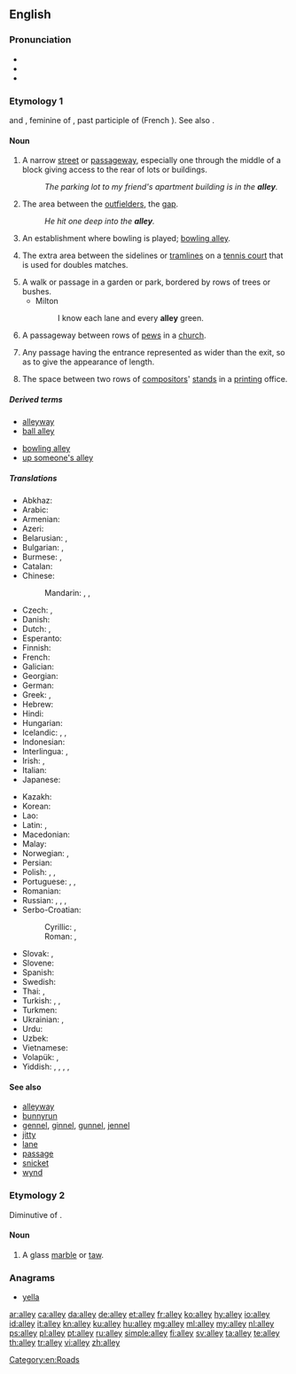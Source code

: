 ==English==
{{wikipedia}}

===Pronunciation===
* {{IPA|/ˈæli/|lang=en}}
* {{audio|en-us-alley.ogg|Audio (US)|lang=en}}
* {{rhymes|æli|lang=en}}

===Etymology 1===
{{etyl|xno|en}} and {{etyl|fro|en}} {{term|alee|lang=fro}}, feminine of {{term|alé|lang=fro}}, past participle of {{term|aler||to go|lang=fro}} (French {{term|aller|lang=fr}}). See also {{term|allée|lang=en}}.

====Noun====
{{en-noun}}

# A narrow [[street]] or [[passageway]], especially one through the middle of a block giving access to the rear of lots or buildings.
#: ''The parking lot to my friend's apartment building is in the '''alley'''.''
# {{context|baseball|lang=en}} The area between the [[outfielder]]s, the [[gap]].
#: ''He hit one deep into the '''alley'''.''
# {{context|bowling|lang=en}} An establishment where bowling is played; [[bowling alley]].
# {{context|tennis|lang=en}} The extra area between the sidelines or [[tramline]]s on a [[tennis court]] that is used for doubles matches.
# A walk or passage in a garden or park, bordered by rows of trees or bushes.
#* Milton
#*: I know each lane and every '''alley''' green.
# A passageway between rows of [[pew]]s in a [[church]].
# {{context|perspective drawing|lang=en}} Any passage having the entrance represented as wider than the exit, so as to give the appearance of length.
# The space between two rows of [[compositor]]s' [[stand]]s in a [[print]]ing office.

=====Derived terms=====
{{rel-top|Terms derived from ''alley''}}
* [[alleyway]]
* [[ball alley]]
{{rel-mid}}
* [[bowling alley]]
* [[up someone's alley]]
{{rel-bottom}}

=====Translations=====
{{trans-top|narrow street}}
* Abkhaz: {{t|ab|абжьаларҭа}}
* Arabic: {{t|ar|زُقَاق|m}}
* Armenian: {{t|hy|նրբանցք|sc=Armn}}
* Azeri: {{t+|az|döngə}}
* Belarusian: {{t|be|заву́лак|m|sc=Cyrl}}, {{t|be|але́я|f|sc=Cyrl}}
* Bulgarian: {{t|bg|але́я|f}}, {{t+|bg|паса́ж|m}}
* Burmese: {{t+|my|ဒူးလမ်း|sc=Mymr}}, {{t+|my|လမ်းကြား|sc=Mymr}}
* Catalan: {{t|ca|carreró|m}}
* Chinese:
*: Mandarin: {{t+|cmn|弄|tr=nòng}}, {{t+|cmn|里弄|tr=lǐnòng}}, {{t+|cmn|胡同|tr=hútòng}}
* Czech: {{t+|cs|alej|m}}, {{t|cs|ulička|f}}
* Danish: {{t|da|gyde|c}}
* Dutch: {{t+|nl|doorgang|m}}, {{t+|nl|steeg|f}}
* Esperanto: {{t|eo|strateto}}
* Finnish: {{t+|fi|kuja}}
* French: {{t+|fr|ruelle|f}}
* Galician: {{t|gl|rúa|f}}
* Georgian: {{t|ka|შესახვევი}}
* German: {{t+|de|Gasse|f}}
* Greek: {{t+|el|δρομάκι|n|sc=Grek}}, {{t+|el|δρομίσκος|m|sc=Grek}}
* Hebrew: {{t|he|סִמְטָה|tr=simtá|sc=Hebr}}
* Hindi: {{t|hi|गली|f}}
* Hungarian: {{t+|hu|sikátor}}
* Icelandic: {{t+|is|sund|n}}, {{t+|is|húsasund|n}}, {{t|is|öngstræti|n}}
* Indonesian: {{t+|id|gang}}
* Interlingua: {{t|ia|vico}}, {{t|ia|allée}}
* Irish: {{t|ga|caolsráid|f}}, {{t|ga|scabhat|m}}
* Italian: {{t+|it|vicolo|m}}
* Japanese: {{t|ja|裏通り|tr=うらどお, uradōri}}
{{trans-mid}}
* Kazakh: {{t|kk|тұйық|sc=Cyrl}}
* Korean: {{t+|ko|골목|tr=golmok}}
* Lao: {{t|lo|ທາງຮ່ອມ|sc=Laoo}}
* Latin: {{t|la|angiportus|m}}, {{t|la|vīculus|m}} {{qualifier|Mediaeval}}
* Macedonian: {{t|mk|алеја|f|sc=Cyrl}}
* Malay: {{t|ms|lorong}}
* Norwegian: {{t+|no|allé|m}}, {{t|no|strede|n}}
* Persian: {{t+|fa|کوچه|tr=kuče}}
* Polish: {{t+|pl|uliczka|f}}, {{t+|pl|aleja|f}}, {{t+|pl|alejka|f}}
* Portuguese: {{t+|pt|beco|m}}, {{t+|pt|ruela}}, {{t+|pt|travessa|f}}
* Romanian: {{t+|ro|alee|f}}
* Russian: {{t+|ru|переу́лок|m}}, {{t+|ru|алле́я|f}}, {{t+|ru|але́йка|f}}, {{t+|ru|у́лочка|f}}
* Serbo-Croatian:
*: Cyrillic: {{t|sh|сокак|m}}, {{t|sh|уличица|f}}
*: Roman: {{t+|sh|sokak|m}}, {{t+|sh|uličica|f}}
* Slovak: {{t|sk|alej|m}}, {{t|sk|ulička|f}}
* Slovene: {{t|sl|aleja|f}}
* Spanish: {{t+|es|callejón|m}}
* Swedish: {{t+|sv|gränd|c}}
* Thai: {{t|th|ซอย|tr=soi|sc=Thai}} {{qualifier|soi}}, {{t+|th|ตรอก|tr=dtròk|sc=Thai}}
* Turkish: {{t+|tr|geçit}}, {{t|tr|dar sokak}}, {{t+|tr|pasaj}}
* Turkmen: {{t+|tk|alleýa}}
* Ukrainian: {{t+|uk|прову́лок|m|sc=Cyrl}}, {{t+|uk|але́я|f|sc=Cyrl}}
* Urdu: {{t|ur|گلی|f|tr=galī}}
* Uzbek: {{t|uz|alleya}}
* Vietnamese: {{t+|vi|hẻm}}
* Volapük: {{t+|vo|lael}}, {{t+|vo|lusüt}}
* Yiddish: {{t|yi|אַלעע|f|sc=Hebr}}, {{t|yi|געסל|n|sc=Hebr}}, {{t|yi|הינטערגעסל|n|sc=Hebr}}, {{t|yi|געסקע|f|sc=Hebr}}, {{t|yi|ליק|m|sc=Hebr}}
{{trans-bottom}}

====See also====
* [[alleyway]]
* [[bunnyrun]]
* [[gennel]], [[ginnel]], [[gunnel]], [[jennel]]
* [[jitty]]
* [[lane]]
* [[passage]]
* [[snicket]]
* [[wynd]]

===Etymology 2===
Diminutive of {{term|alabaster}}.

====Noun====
{{en-noun}}

# A glass [[marble]] or [[taw]].

===Anagrams===
* [[yella#English|yella]]

[[Category:en:Roads]]

[[ar:alley]]
[[ca:alley]]
[[da:alley]]
[[de:alley]]
[[et:alley]]
[[fr:alley]]
[[ko:alley]]
[[hy:alley]]
[[io:alley]]
[[id:alley]]
[[it:alley]]
[[kn:alley]]
[[ku:alley]]
[[hu:alley]]
[[mg:alley]]
[[ml:alley]]
[[my:alley]]
[[nl:alley]]
[[ps:alley]]
[[pl:alley]]
[[pt:alley]]
[[ru:alley]]
[[simple:alley]]
[[fi:alley]]
[[sv:alley]]
[[ta:alley]]
[[te:alley]]
[[th:alley]]
[[tr:alley]]
[[vi:alley]]
[[zh:alley]]